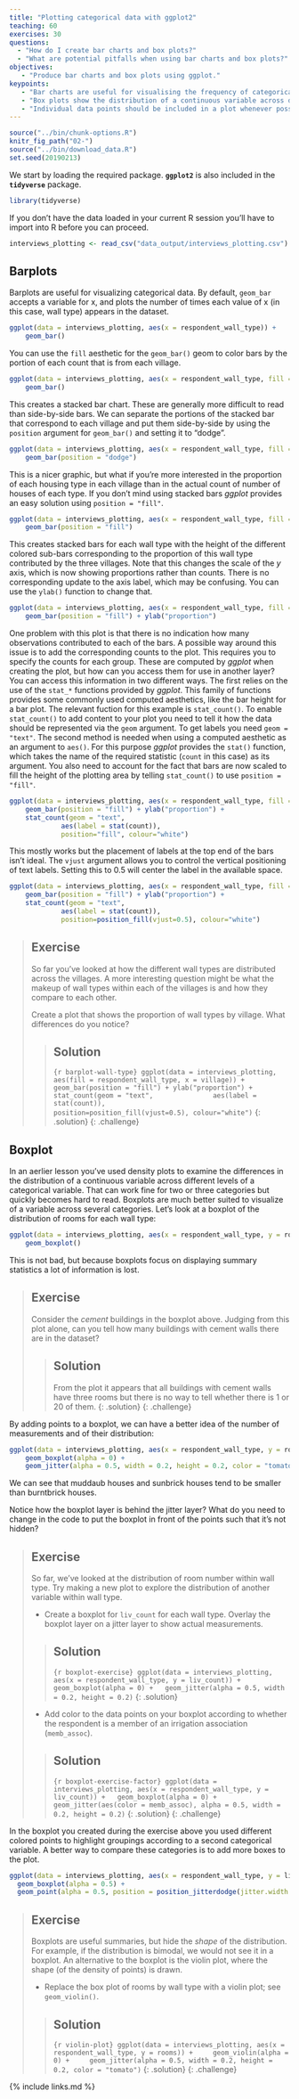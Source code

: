 ```yaml
---
title: "Plotting categorical data with ggplot2"
teaching: 60
exercises: 30
questions:
  - "How do I create bar charts and box plots?"
  - "What are potential pitfalls when using bar charts and box plots?"
objectives:
   - "Produce bar charts and box plots using ggplot."
keypoints:
   - "Bar charts are useful for visualising the frequency of categorical variables."
   - "Box plots show the distribution of a continuous variable across different groups."
   - "Individual data points should be included in a plot whenever possible."
---
```


```r
source("../bin/chunk-options.R")
knitr_fig_path("02-")
source("../bin/download_data.R")
set.seed(20190213)
```

We start by loading the required package. **`ggplot2`** is also included in the
**`tidyverse`** package.

```r
library(tidyverse)
```

If you don't have the data loaded in your current R session you'll have
to import into R before you can proceed.

```r
interviews_plotting <- read_csv("data_output/interviews_plotting.csv")
```


## Barplots

Barplots are useful for visualizing categorical data. By default,
`geom_bar` accepts a variable for x, and plots the number of times each
value of x (in this case, wall type) appears in the dataset.

```r
ggplot(data = interviews_plotting, aes(x = respondent_wall_type)) +
    geom_bar()
```

You can use the `fill` aesthetic for the `geom_bar()` geom to color bars by
the portion of each count that is from each village.

```r
ggplot(data = interviews_plotting, aes(x = respondent_wall_type, fill = village)) +
    geom_bar()
```

This creates a stacked bar chart. These are generally more difficult to read
than side-by-side bars. We can separate the portions of the stacked bar that
correspond to each village and put them side-by-side by using the `position`
argument for `geom_bar()` and setting it to "dodge".


```r
ggplot(data = interviews_plotting, aes(x = respondent_wall_type, fill = village)) +
    geom_bar(position = "dodge")
```

This is a nicer graphic, but what if you're more interested in the
proportion of each housing type in each village than in the actual count of
number of houses of each type. If you don't mind using stacked bars *ggplot*
provides an easy solution using `position = "fill"`.

```r
ggplot(data = interviews_plotting, aes(x = respondent_wall_type, fill = village)) +
    geom_bar(position = "fill")
```

This creates stacked bars for each wall type with the height of the different
colored sub-bars corresponding to the proportion of this wall type contributed
by the three villages. Note that this changes the scale of the *y* axis,
which is now showing proportions rather than counts. There is no corresponding
update to the axis label, which may be confusing. You can use the `ylab()` 
function to change that.

```r
ggplot(data = interviews_plotting, aes(x = respondent_wall_type, fill = village)) +
    geom_bar(position = "fill") + ylab("proportion")
```

One problem with this plot is that there is no indication how many observations
contributed to each of the bars. A possible way around this issue is to add
the corresponding counts to the plot. This requires you to specify the counts for each group.
These are computed by *ggplot* when creating the plot, but how can you access them
for use in another layer? You can access this information in two different ways.
The first relies on the use of the `stat_*` functions provided by *ggplot*. This family
of functions provides some commonly used computed aesthetics, like the bar height
for a bar plot. The relevant fuction for this example is `stat_count()`. To 
enable `stat_count()` to add content to your plot you need to tell it how the data
should be represented via the `geom` argument. To get labels you need `geom = "text"`.
The second method is needed when using a computed aesthetic as an argument to `aes()`.
For this purpose *ggplot* provides the `stat()` function, which takes the name of
the required statistic (`count` in this case) as its argument. You also need
to account for the fact that bars are now scaled to fill the height of the
plotting area by telling `stat_count()` to use `position = "fill"`.

```r
ggplot(data = interviews_plotting, aes(x = respondent_wall_type, fill = village)) +
    geom_bar(position = "fill") + ylab("proportion") +
    stat_count(geom = "text", 
             aes(label = stat(count)),
             position="fill", colour="white")
```

This mostly works but the placement of labels at the top end of the bars isn't
ideal. The `vjust` argument allows you to control the vertical positioning of
text labels. Setting this to 0.5 will center the label in the available space. 

```r
ggplot(data = interviews_plotting, aes(x = respondent_wall_type, fill = village)) +
    geom_bar(position = "fill") + ylab("proportion") +
    stat_count(geom = "text", 
             aes(label = stat(count)),
             position=position_fill(vjust=0.5), colour="white")
```


> ## Exercise
>
> So far you've looked at how the different wall types are distributed across the
> villages. A more interesting question might be what the makeup of wall types
> within each of the villages is and how they compare to each other.
>
> Create a plot that shows the proportion of wall types by village. What
> differences do you notice?
> 
> > ## Solution
> >
> > ```{r barplot-wall-type}
> > ggplot(data = interviews_plotting, aes(fill = respondent_wall_type, x = village)) +
> >     geom_bar(position = "fill") + ylab("proportion") +
> >     stat_count(geom = "text", 
> >              aes(label = stat(count)),
> >              position=position_fill(vjust=0.5), colour="white")
> > ```
> {: .solution}
{: .challenge}

## Boxplot

In an aerlier lesson you've used density plots to examine the differences in the distribution of 
a continuous variable across different levels of a categorical variable. That can work fine for
two or three categories but quickly becomes hard to read. Boxplots are much better suited to visualize
of a variable across several categories. Let's look at a boxplot of the distribution of rooms for each
wall type:

```r
ggplot(data = interviews_plotting, aes(x = respondent_wall_type, y = rooms)) +
    geom_boxplot()
```

This is not bad, but because boxplots focus on displaying summary statistics a lot of 
information is lost. 

> ## Exercise
> 
> Consider the *cement* buildings in the boxplot above. Judging from
> this plot alone, can you tell how many buildings with cement walls there
> are in the dataset?
>
> > ## Solution
> >
> > From the plot it appears that all buildings with cement walls have three rooms
> > but there is no way to tell whether there is 1 or 20 of them.
> {: .solution}
{: .challenge}

By adding points to a boxplot, we can have a better idea of the number of
measurements and of their distribution:

```r
ggplot(data = interviews_plotting, aes(x = respondent_wall_type, y = rooms)) +
    geom_boxplot(alpha = 0) +
    geom_jitter(alpha = 0.5, width = 0.2, height = 0.2, color = "tomato")
```

We can see that muddaub houses and sunbrick houses tend to be smaller than
burntbrick houses.

Notice how the boxplot layer is behind the jitter layer? What do you need to
change in the code to put the boxplot in front of the points such that it's not
hidden?

> ## Exercise
>
> So far, we've looked at the distribution of room number within wall type. Try
> making a new plot to explore the distribution of another variable within wall
> type.
>
> - Create a boxplot for `liv_count` for each wall type. Overlay the boxplot
>   layer on a jitter layer to show actual measurements.
>
> > ## Solution
> > ```{r boxplot-exercise}
> > ggplot(data = interviews_plotting, aes(x = respondent_wall_type, y = liv_count)) +
> >   geom_boxplot(alpha = 0) +
> >   geom_jitter(alpha = 0.5, width = 0.2, height = 0.2)
> > ```
> {: .solution}
>
> - Add color to the data points on your boxplot according to whether the
>   respondent is a member of an irrigation association (`memb_assoc`).
>
> > ## Solution
> > ```{r boxplot-exercise-factor}
> > ggplot(data = interviews_plotting, aes(x = respondent_wall_type, y = liv_count)) +
> >   geom_boxplot(alpha = 0) +
> >   geom_jitter(aes(color = memb_assoc), alpha = 0.5, width = 0.2, height = 0.2)
> > ```
> {: .solution}
{: .challenge}

In the boxplot you created during the exercise above you used different colored points
to highlight groupings according to a second categorical variable. A better way to
compare these categories is to add more boxes to the plot.

```r
ggplot(data = interviews_plotting, aes(x = respondent_wall_type, y = liv_count, fill = memb_assoc, color = memb_assoc)) +
  geom_boxplot(alpha = 0.5) +
  geom_point(alpha = 0.5, position = position_jitterdodge(jitter.width = 0.1, jitter.height = 0.1))
```

> ## Exercise
>
> Boxplots are useful summaries, but hide the *shape* of the distribution. For
> example, if the distribution is bimodal, we would not see it in a
> boxplot. An alternative to the boxplot is the violin plot, where the shape
> (of the density of points) is drawn.
>
> - Replace the box plot of rooms by wall type with a violin plot; see `geom_violin()`.
> 
> > ## Solution
> >
> > ```{r violin-plot}
> > ggplot(data = interviews_plotting, aes(x = respondent_wall_type, y = rooms)) +
> >     geom_violin(alpha = 0) +
> >     geom_jitter(alpha = 0.5, width = 0.2, height = 0.2, color = "tomato")
> > ```
> {: .solution}
{: .challenge}

{% include links.md %}
